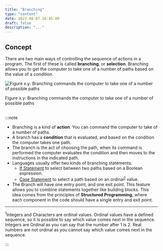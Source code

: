 ```yaml
---
title: "Branching"
type: "content"
date: 2023-08-07 16:45:00
draft: false
description: "..."
---
```






## Concept

There are two main ways of controlling the sequence of actions in a program. The first of these is called **branching**, or **selection**. Branching allows you to get the computer to take one of a number of paths based on the value of a *condition*.

<a id="FigureBranching"></a>

![Figure x.y: Branching commands the computer to take one of a number of possible paths](./images/branching.png "Branching commands the computer to take one of a number of possible paths")
<div class="caption"><span class="caption-figure-nbr">Figure x.y: </span>Branching commands the computer to take one of a number of possible paths</div><br/>

:::note

- Branching is a kind of **action**. You can command the computer to take of a number of paths.
- A branch has a **condition** that is evaluated, and based on the condition the computer takes one path.
- The branch is the act of choosing the path, when its command is performed the computer evaluates the condition and then moves to the instructions in the indicated path.
- Languages usually offer two kinds of branching statements:
  - [If Statement](#if-statement) to select between two paths based on a Boolean expression.
  - [Case Statement](#case-statement) to select a path based on an ordinal<sup>[1](#FootnoteOrdinalValues)</sup> value.
- The Branch will have one entry point, and one exit point. This feature allows you to combine statements together like building blocks. This idea comes from the principles of **Structured Programming**, where each component in the code should have a single entry and exit point.
<hr class="footnote"/>
<div id="FootnoteOrdinalValues" class="footnote"><sup>1</sup>Integers and Characters are ordinal values. Ordinal values have a defined sequence, so it is possible to say which value comes next in the sequence. Integers are Ordinal as you can say that the number after 1 is 2. Real numbers are not ordinal as you cannot say which value comes next in the sequence.</div>

:::


